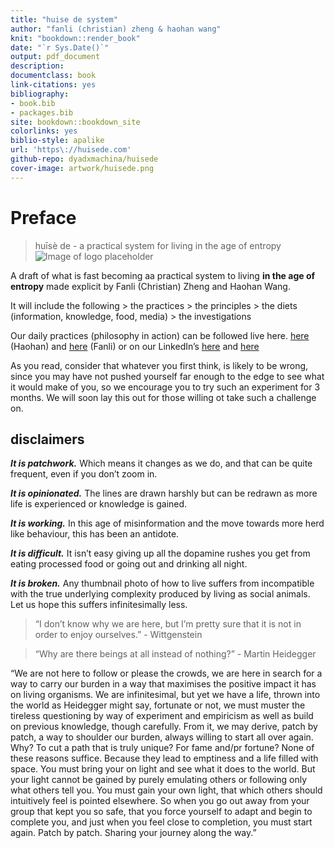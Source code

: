 ```yaml
--- 
title: "huise de system"
author: "fanli (christian) zheng & haohan wang"
knit: "bookdown::render_book"
date: "`r Sys.Date()`"
output: pdf_document
description: 
documentclass: book
link-citations: yes
bibliography:
- book.bib
- packages.bib
site: bookdown::bookdown_site
colorlinks: yes
biblio-style: apalike
url: 'https\://huisede.com'
github-repo: dyadxmachina/huisede
cover-image: artwork/huisede.png
---
```

# Preface {-}

> huīsè de - a practical system for living in the age of entropy
![Image of logo placeholder](artwork/huise.png)

A draft of what is fast becoming aa practical system to living **in the age of entropy** made explicit by Fanli (Christian) Zheng and Haohan Wang. 

It will include the following
> the practices
> the principles
> the diets (information, knowledge, food, media)
> the investigations

Our daily practices (philosophy in action) can be followed live here.
[here](https://haohanwang.tumblr.com "Haohan's Lifeblog") (Haohan) and 
 [here](https://anthrochristianramsey.tumblr.com "Fanli's Lifeblog") (Fanli)
or on our LinkedIn's [here](https://linkedin.com/in/christianramsey/) and [here](https://linkedin.com/in/haohanw/)

As you read, consider that whatever you first think, is likely to be wrong, since you may have not pushed yourself far enough to the edge to see what it would make of you, so we encourage you to try such an experiment for 3 months. We will soon lay this out for those willing ot take such a challenge on.


## disclaimers

**_It is patchwork._** Which means it changes as we do, and that can be quite frequent, even if you don't zoom in.

**_It is opinionated._** The lines are drawn harshly but can be redrawn as more life is experienced or knowledge is gained.

**_It is working._** In this age of misinformation and the move towards more herd like behaviour, this has been an antidote.

**_It is difficult._** It isn't easy giving up all the dopamine rushes you get from eating processed food or going out and drinking all night. 

**_It is broken._** Any thumbnail photo of how to live suffers from incompatible with the true underlying complexity produced by living as social animals. Let us hope this suffers infinitesimally less.


> "I don't know why we are here, but I'm pretty sure that it is not in order to enjoy ourselves." - Wittgenstein


> “Why are there beings at all instead of nothing?” - Martin Heidegger


"We are not here to follow or please the crowds, we are here in search for a way to carry our burden in a way that maximises the positive impact it has on living organisms. We are infinitesimal, but yet we have a life, thrown into the world as Heidegger might say, fortunate or not, we must muster the tireless questioning by way of experiment and empiricism as well as build on previous knowledge, though carefully. From it, we may derive, patch by patch, a way to shoulder our burden, always willing to start all over again. Why? To cut a path that is truly unique? For fame and/pr fortune? None of these reasons suffice. Because they lead to emptiness and a life filled with space. You must bring your on light and see what it does to the world. But your light cannot be gained by purely emulating others or following only what others tell you. You must gain your own light, that which others should intuitively feel is pointed elsewhere. So when you go out away from your group that kept you so safe, that you force yourself to adapt and begin to complete you, and just when you feel close to completion, you must start again. Patch by patch. Sharing your journey along the way."

[image-1]:	artwork/huisede.png

